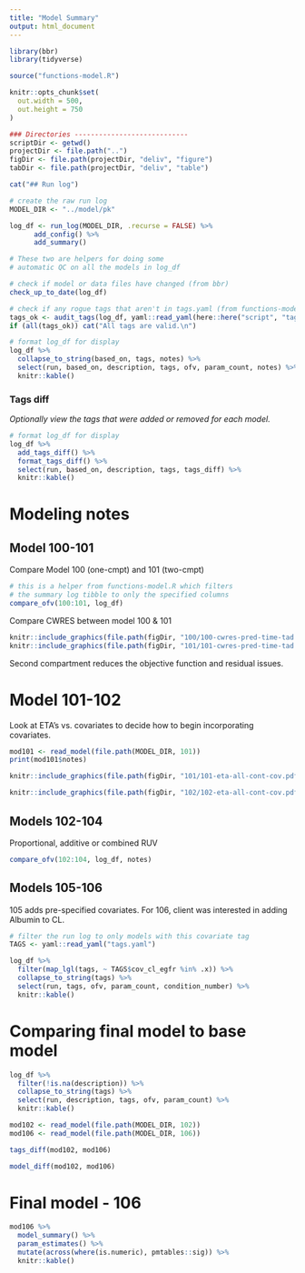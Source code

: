 ```yaml
---
title: "Model Summary"
output: html_document
---
```


```r
library(bbr)
library(tidyverse)

source("functions-model.R")

knitr::opts_chunk$set(
  out.width = 500, 
  out.height = 750
)
```

```r
### Directories ----------------------------
scriptDir <- getwd()
projectDir <- file.path("..")
figDir <- file.path(projectDir, "deliv", "figure")
tabDir <- file.path(projectDir, "deliv", "table")
```

```r
cat("## Run log")
```

```r
# create the raw run log
MODEL_DIR <- "../model/pk"

log_df <- run_log(MODEL_DIR, .recurse = FALSE) %>% 
      add_config() %>%
      add_summary()
```

```r
# These two are helpers for doing some
# automatic QC on all the models in log_df

# check if model or data files have changed (from bbr)
check_up_to_date(log_df)

# check if any rogue tags that aren't in tags.yaml (from functions-model.R)
tags_ok <- audit_tags(log_df, yaml::read_yaml(here::here("script", "tags.yaml")))
if (all(tags_ok)) cat("All tags are valid.\n")
```

```r
# format log_df for display
log_df %>% 
  collapse_to_string(based_on, tags, notes) %>%
  select(run, based_on, description, tags, ofv, param_count, notes) %>%
  knitr::kable()
```

### Tags diff

_Optionally view the tags that were added or removed for each model._

```r
# format log_df for display
log_df %>% 
  add_tags_diff() %>%
  format_tags_diff() %>%
  select(run, based_on, description, tags, tags_diff) %>%
  knitr::kable()
```

# Modeling notes

## Model 100-101

Compare Model 100 (one-cmpt) and 101 (two-cmpt)

```r
# this is a helper from functions-model.R which filters
# the summary log tibble to only the specified columns
compare_ofv(100:101, log_df)
```

\newpage
Compare CWRES between model 100 & 101
```r
knitr::include_graphics(file.path(figDir, "100/100-cwres-pred-time-tad.pdf"))
knitr::include_graphics(file.path(figDir, "101/101-cwres-pred-time-tad.pdf"))
```

Second compartment reduces the objective function and residual issues.

\newpage

# Model 101-102

Look at ETA's vs. covariates to decide how to begin incorporating covariates.

```r
mod101 <- read_model(file.path(MODEL_DIR, 101))
print(mod101$notes)
```

```r
knitr::include_graphics(file.path(figDir, "101/101-eta-all-cont-cov.pdf"))
```

```r
knitr::include_graphics(file.path(figDir, "102/102-eta-all-cont-cov.pdf"))
```

## Models 102-104
Proportional, additive or combined RUV

```r
compare_ofv(102:104, log_df, notes)
```

\newpage
## Models 105-106
105 adds pre-specified covariates. For 106, client was interested in adding Albumin to CL.
  
```r
# filter the run log to only models with this covariate tag
TAGS <- yaml::read_yaml("tags.yaml")

log_df %>% 
  filter(map_lgl(tags, ~ TAGS$cov_cl_egfr %in% .x)) %>%
  collapse_to_string(tags) %>%
  select(run, tags, ofv, param_count, condition_number) %>%
  knitr::kable()
```

# Comparing final model to base model

```r
log_df %>% 
  filter(!is.na(description)) %>%
  collapse_to_string(tags) %>%
  select(run, description, tags, ofv, param_count) %>%
  knitr::kable()
```

```r
mod102 <- read_model(file.path(MODEL_DIR, 102))
mod106 <- read_model(file.path(MODEL_DIR, 106))

tags_diff(mod102, mod106)
```

```r
model_diff(mod102, mod106)
```


# Final model - 106

```r
mod106 %>%
  model_summary() %>%
  param_estimates() %>%
  mutate(across(where(is.numeric), pmtables::sig)) %>%
  knitr::kable()
```

